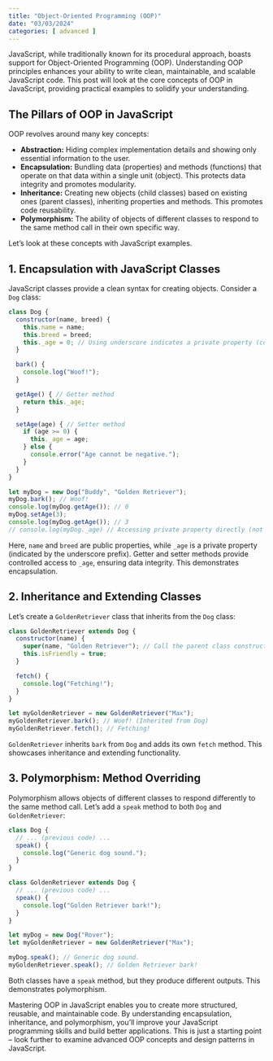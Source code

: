 ```yaml
---
title: "Object-Oriented Programming (OOP)"
date: "03/03/2024"
categories: [ advanced ]
---
```


JavaScript, while traditionally known for its procedural approach, boasts support for Object-Oriented Programming (OOP). Understanding OOP principles enhances your ability to write clean, maintainable, and scalable JavaScript code. This post will look at the core concepts of OOP in JavaScript, providing practical examples to solidify your understanding.

## The Pillars of OOP in JavaScript

OOP revolves around many key concepts:

* **Abstraction:** Hiding complex implementation details and showing only essential information to the user.
* **Encapsulation:** Bundling data (properties) and methods (functions) that operate on that data within a single unit (object). This protects data integrity and promotes modularity.
* **Inheritance:** Creating new objects (child classes) based on existing ones (parent classes), inheriting properties and methods.  This promotes code reusability.
* **Polymorphism:**  The ability of objects of different classes to respond to the same method call in their own specific way.

Let's look at these concepts with JavaScript examples.

## 1. Encapsulation with JavaScript Classes

JavaScript classes provide a clean syntax for creating objects.  Consider a `Dog` class:

```javascript
class Dog {
  constructor(name, breed) {
    this.name = name;
    this.breed = breed;
    this._age = 0; // Using underscore indicates a private property (convention, not strict enforcement)
  }

  bark() {
    console.log("Woof!");
  }

  getAge() { // Getter method
    return this._age;
  }

  setAge(age) { // Setter method
    if (age >= 0) {
      this._age = age;
    } else {
      console.error("Age cannot be negative.");
    }
  }
}

let myDog = new Dog("Buddy", "Golden Retriever");
myDog.bark(); // Woof!
console.log(myDog.getAge()); // 0
myDog.setAge(3);
console.log(myDog.getAge()); // 3
// console.log(myDog._age) // Accessing private property directly (not recommended)
```

Here, `name` and `breed` are public properties, while `_age` is a private property (indicated by the underscore prefix). Getter and setter methods provide controlled access to `_age`, ensuring data integrity. This demonstrates encapsulation.

## 2. Inheritance and Extending Classes

Let's create a `GoldenRetriever` class that inherits from the `Dog` class:

```javascript
class GoldenRetriever extends Dog {
  constructor(name) {
    super(name, "Golden Retriever"); // Call the parent class constructor
    this.isFriendly = true;
  }

  fetch() {
    console.log("Fetching!");
  }
}

let myGoldenRetriever = new GoldenRetriever("Max");
myGoldenRetriever.bark(); // Woof! (Inherited from Dog)
myGoldenRetriever.fetch(); // Fetching!
```

`GoldenRetriever` inherits `bark` from `Dog` and adds its own `fetch` method. This showcases inheritance and extending functionality.

## 3. Polymorphism: Method Overriding

Polymorphism allows objects of different classes to respond differently to the same method call.  Let's add a `speak` method to both `Dog` and `GoldenRetriever`:

```javascript
class Dog {
  // ... (previous code) ...
  speak() {
    console.log("Generic dog sound.");
  }
}

class GoldenRetriever extends Dog {
  // ... (previous code) ...
  speak() {
    console.log("Golden Retriever bark!");
  }
}

let myDog = new Dog("Rover");
let myGoldenRetriever = new GoldenRetriever("Max");

myDog.speak(); // Generic dog sound.
myGoldenRetriever.speak(); // Golden Retriever bark!
```

Both classes have a `speak` method, but they produce different outputs. This demonstrates polymorphism.



Mastering OOP in JavaScript enables you to create more structured, reusable, and maintainable code. By understanding encapsulation, inheritance, and polymorphism, you'll improve your JavaScript programming skills and build better applications. This is just a starting point – look further to examine advanced OOP concepts and design patterns in JavaScript.

